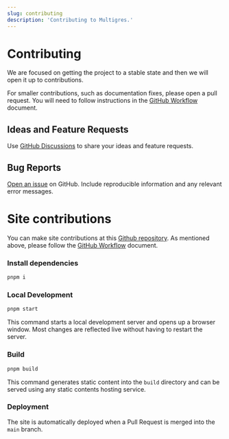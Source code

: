 ```yaml
---
slug: contributing
description: 'Contributing to Multigres.'
---
```


# Contributing

We are focused on getting the project to a stable state and then we will open it up to contributions.

For smaller contributions, such as documentation fixes, please open a pull request. You will need to follow instructions in the [GitHub Workflow](/docs/github-workflow) document.

## Ideas and Feature Requests

Use [GitHub Discussions](https://github.com/multigres/multigres/discussions) to share your ideas and feature requests.

## Bug Reports

[Open an issue](https://github.com/multigres/multigres/issues) on GitHub. Include reproducible information and any relevant error messages.

# Site contributions

You can make site contributions at this [Github repository](https://github.com/multigres/site). As mentioned above, please follow the [GitHub Workflow](/docs/github-workflow) document.

### Install dependencies

```bash
pnpm i
```

### Local Development

```bash
pnpm start
```

This command starts a local development server and opens up a browser window. Most changes are reflected live without having to restart the server.

### Build

```bash
pnpm build
```

This command generates static content into the `build` directory and can be served using any static contents hosting service.

### Deployment

The site is automatically deployed when a Pull Request is merged into the `main` branch.
